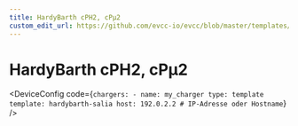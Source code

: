 ```yaml
---
title: HardyBarth cPH2, cPμ2
custom_edit_url: https://github.com/evcc-io/evcc/blob/master/templates/definition/charger/hardybarth-salia.yaml
---
```



# HardyBarth cPH2, cPμ2

<DeviceFeatures features="sponsorship" />

<DeviceConfig code={`chargers:
    - name: my_charger
      type: template
      template: hardybarth-salia
      host: 192.0.2.2 # IP-Adresse oder Hostname`}  />

<SponsorshipRequired />

